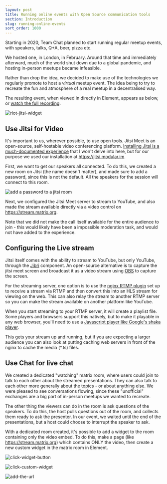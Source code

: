 ```yaml
---
layout: post
title: Running online events with Open Source communication tools
section: Introduction
slug: running-online-events
sort_order: 1000
---
```


Starting in 2020, Team Chat planned to start running regular meetup events, 
with speakers, talks, Q+A, beer, pizza etc.

We hosted one, in London, in February. Around that time and immediately 
afterward, much of the world shut down due to a global pandemic, and hosting 
in-person meetups became infeasible.

Rather than drop the idea, we decided to make use of the technologies we 
regularly promote to host a *virtual* meetup event. The idea being to try to 
recreate the fun and atmosphere of a real meetup in a decentralised way.

The resulting event, when viewed in directly in Element, appears as below, or
[watch the full recording](https://www.youtube.com/watch?v=APVp-20ATLk).

![riot-jitsi-widget](/docs/img/riot-jitsi-widget.png)

## Use Jitsi for Video

It's important to us, wherever possible, to use open tools. Jitsi Meet is an 
open-source, self-hostable video conferencing platform.
[Installing Jitsi is a much-documented experience](https://github.com/jitsi/jitsi-meet/blob/master/doc/quick-install.md) that I won't delve into here, but for our purpose we used our 
installation at <https://jitsi.modular.im>.

First, we want to get our speakers all connected. To do this, we created a new 
room on Jitsi (the name doesn't matter), and made sure to add a password, since 
this is not the default. All the speakers for the session will connect to this 
room.

![add a password to a jitsi room](/docs/img/jitsi-add-password.png)

Next, we configured the Jitsi Meet server to stream to YouTube, and also made 
the stream available directly via a video control on https://stream.matrix.org.

Note that we did not make the call itself available for the entire audience to 
join - this would likely have been a impossible moderation task, and would not 
have added to the experience.

## Configuring the Live stream

Jitsi itself comes with the ability to stream to YouTube, but only YouTube, through the
[Jibri](https://github.com/jitsi/jibri) component. An open-source
alternative is to capture the jitsi meet screen and broadcast it as a video stream using
[OBS](https://obsproject.com/) to capture the screen.

For the streaming server, one option is to use the
[nginx RTMP plugin](https://github.com/sergey-dryabzhinsky/nginx-rtmp-module) set up to receive a stream
via RTMP and then convert this into an HLS stream for viewing on the web. This can also relay
the stream to another RTMP server so you can make the stream available on another platform
like YouTube. 

When you start streaming to your RTMP server, it will create a playlist file. Some players
and browsers support this natively, but to make it playable in any web browser, you'll need
to use a [Javascript player like Google's shaka player](https://github.com/google/shaka-player).

This gets your stream up and running, but if you are expecting a larger audience you can also
look at putting caching web servers in front of the nginx to cache the media (*.ts) files.

## Use Chat for live chat

We created a dedicated "watching" matrix room, where users could join to talk 
to each other about the streamed presentations. They can also talk to each 
other more generally about the topics - or about anything else. We were pleased 
to see conversations flowing, since these "unofficial" exchanges are a big part 
of in-person meetups we wanted to recreate.

The other thing the viewers can do in the room is ask questions of the 
speakers. To do this, the host pulls questions out of the room, and collects 
them ready to ask the presenter. In our event, we waited until the end of the 
presentations, but a host could choose to interrupt the speaker to ask.

With a dedicated room created, it's possible to add a widget to the room 
containing only the video embed. To do this, make a page (like
<https://stream.matrix.org>) which contains ONLY the video, then create a
new custom widget in the matrix room in Element.

![click-widget-button](/docs/img/1-click-widget-button.png)

![click-custom-widget](/docs/img/2-click-custom-widget.png)

![add-the-url](/docs/img/3-add-the-url.png)

